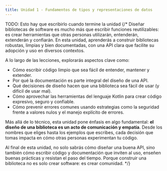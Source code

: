 ```yaml
---
title: Unidad 1 - Fundamentos de tipos y representaciones de datos
---
```


<ReadingTime />

TODO: Esto hay que escribirlo cuando termine la unidad
{/* Diseñar bibliotecas de software es mucho más que escribir funciones reutilizables: es crear herramientas que otras personas utilizarán, entenderán, extenderán y confiarán. En esta unidad, aprenderás a construir bibliotecas robustas, limpias y bien documentadas, con una API clara que facilite su adopción y uso en diversos contextos.

A lo largo de las lecciones, explorarás aspectos clave como:

- Cómo escribir código limpio que sea fácil de entender, mantener y extender.
- Por qué la documentación es parte integral del diseño de una API.
- Qué decisiones de diseño hacen que una biblioteca sea fácil de usar (y difícil de usar mal).
- Cómo aprovechar las herramientas del lenguaje Kotlin para crear código expresivo, seguro y confiable.
- Cómo prevenir errores comunes usando estrategias como la seguridad frente a valores nulos y el manejo explícito de errores.

Más allá de lo técnico, esta unidad pone énfasis en algo fundamental: **el diseño de una biblioteca es un acto de comunicación y empatía**. Desde los nombres que eliges hasta los ejemplos que escribes, cada decisión que tomas impacta en cómo otras personas experimentan tu código.

Al final de esta unidad, no solo sabrás cómo diseñar una buena API, sino también cómo escribir código y documentación que inviten al uso, enseñen buenas prácticas y resistan el paso del tiempo. Porque construir una biblioteca no es solo crear software: es crear comunidad. */}

